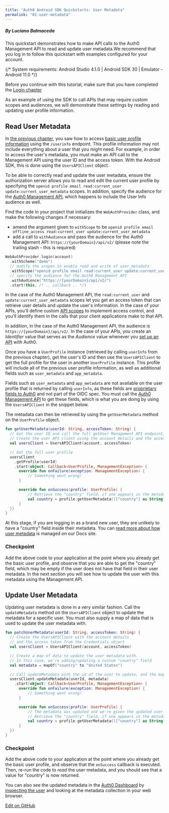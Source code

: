 ```yaml
---
title: "Auth0 Android SDK Quickstarts: User Metadata"
permalink: "01-user-metadata"
---
```


##### By Luciano Balmaceda

This quickstart demonstrates how to make API calls to the Auth0 Management API to read and update user metadata.We recommend that you log in to follow this quickstart with examples configured for your account.

{/* <Card title="View on Github" href="https://github.com/auth0-samples/auth0-android-sample/tree/master/00-Login-Kt" icon="github">
System requirements: Android Studio 4.1.0 | Android SDK 30 | Emulator - Android 11.0
</Card> */}

Before you continue with this tutorial, make sure that you have completed the [Login chapter](/quickstart/native/android)

As an example of using the SDK to call APIs that may require custom scopes and audiences, we will demonstrate these settings by reading and updating user profile information.

## Read User Metadata

In [the previous chapter](/quickstart/native/android/00-login#show-user-profile-information), you saw how to access [basic user profile information](https://auth0.com/docs/users/user-profiles) using the `/userinfo` endpoint. This profile information may not include everything about a user that you might need. For example, in order to access the user's metadata, you must make an API call to the Management API using the user ID and the access token. With the Android SDK, this is done using the `UsersAPIClient` object.

To be able to correctly read and update the user metadata, ensure the authorization server allows you to read and edit the current user profile by specifying the `openid profile email read:current_user update:current_user_metadata` scopes. In addition, specify the audience for the [Auth0 Management API](https://auth0.com/docs/api), which happens to include the User Info audience as well.

Find the code in your project that initializes the `WebAuthProvider` class, and make the following changes if necessary:

* amend the argument given to `withScope` to be `openid profile email offline_access read:current_user update:current_user_metadata`
* add a call to `withAudience` and pass the audience for the Auth0 Management API: `https://{yourDomain}/api/v2/` (please note the trailing slash - this is required)

```kt lines
WebAuthProvider.login(account)
  .withScheme("demo")
  // modify the scopes to enable read and write of user_metadata
  .withScope("openid profile email read:current_user update:current_user_metadata")
  // specify the audience for the Auth0 Management API  
  .withAudience("https://{yourDomain}/api/v2/")
  .start(this, /* .. callback .. */)
```






In the case of the Auth0 Management API, the `read:current_user` and `update:current_user_metadata` scopes let you get an access token that can retrieve user details and update the user's information. In the case of your APIs, you'll define custom [API scopes](https://auth0.com/docs/scopes/current/api-scopes) to implement access control, and you'll identify them in the calls that your client applications make to that API.

In addition, in the case of the Auth0 Management API, the audience is `https://{yourDomain}/api/v2/`. In the case of your APIs, you create an *Identifier* value that serves as the *Audience* value whenever you [set up an API](https://auth0.com/docs/getting-started/set-up-api) with Auth0.

Once you have a `UserProfile` instance (retrieved by calling `userInfo` from the previous chapter), get the user's ID and then use the `UsersAPIClient` to get the full profile for the user in another `UserProfile` instance. This profile will include all of the previous user profile information, as well as additional fields such as `user_metadata` and `app_metadata`.

Fields such as `user_metadata` and `app_metadata` are not available on the user profile that is returned by calling `userInfo`, as these fields are [proprietary fields to Auth0](https://auth0.com/docs/users/normalized-user-profiles) and not part of the OIDC spec. You must call the [Auth0 Management API](https://auth0.com/docs/users/manage-user-metadata#management-api) to get these fields, which is what you are doing by using the `UsersAPIClient` in the snippet below.

The metadata can then be retrieved by using the `getUserMetadata` method on the `UserProfile` object.

```kt lines
fun getUserMetadata(userId: String, accessToken: String) {
  // Get the user ID and call the full getUser Management API endpoint, to retrieve the full profile information
  // Create the user API client using the account details and the access token from Credentials
  val usersClient = UsersAPIClient(account, accessToken)

  // Get the full user profile
  usersClient
    .getProfile(userId)
    .start(object: Callback<UserProfile, ManagementException> {
      override fun onFailure(exception: ManagementException) {
          // Something went wrong!
      }

      override fun onSuccess(profile: UserProfile) {
          // Retrieve the "country" field, if one appears in the metadata
          val country = profile.getUserMetadata()["country"] as String?
      }
  })
}
```






At this stage, if you are logging in as a brand new user, they are unlikely to have a "country" field inside their metadata. You can [read more about how user metadata](https://auth0.com/docs/users/manage-user-metadata) is managed on our Docs site.

### Checkpoint

Add the above code to your application at the point where you already get the basic user profile, and observe that you are able to get the "country" field, which may be empty if the user does not have that field in their user metadata. In the next section you will see how to update the user with this metadata using the Management API.

## Update User Metadata

Updating user metadata is done in a very similar fashion. Call the `updateMetadata` method on the `UsersAPIClient` object to update the metadata for a specific user. You must also supply a map of data that is used to update the user metadata with.

```kt lines
fun patchUserMetadata(userId: String, accessToken: String) {
  // Create the UsersAPIClient with the account details
  // and the access token from the Credentials object
  val usersClient = UsersAPIClient(account, accessToken)

  // Create a map of data to update the user metadata with.
  // In this case, we're adding/updating a custom "country" field
  val metadata = mapOf("country" to "United States")

  // Call updateMetadata with the id of the user to update, and the map of data
  usersClient.updateMetadata(userId, metadata)
    .start(object: Callback<UserProfile, ManagementException> {
      override fun onFailure(exception: ManagementException) {
          // Something went wrong!
      }

      override fun onSuccess(profile: UserProfile) {
          // The metadata was updated and we're given the updated user profile.
          // Retrieve the "country" field, if one appears in the metadata
          val country = profile.getUserMetadata()["country"] as String?
      }
  })
}
```


### Checkpoint

Add the above code to your application at the point where you already get the basic user profile, and observe that the `onSuccess` callback is executed. Then, re-run the code to *read* the user metadata, and you should see that a value for "country" is now returned.

You can also see the updated metadata in the [Auth0 Dashboard](https://manage.auth0.com) by [inspecting the user](https://auth0.com/docs/users/manage-users-using-the-dashboard) and looking at the metadata collection in your web browser.


[Edit on GitHub](https://github.com/auth0/docs/edit/master/articles/quickstart/native/android/01-user-metadata.md)